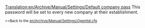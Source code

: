 [[Translation:en/Archive/Manual/Settings/Default company pass]]
This password will be set to every new company at their establishment.

<small><<Back to the [[en/Archive/Manual/Settings/Openttd.cfg]]</small>